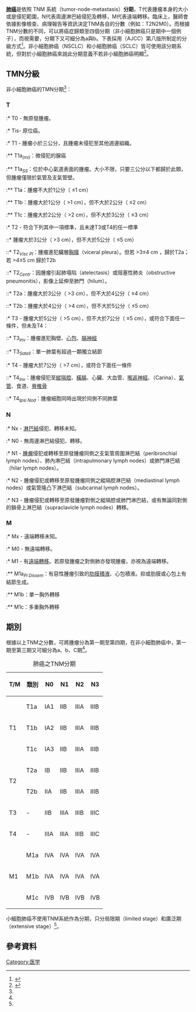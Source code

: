 '''[[肺癌|肺癌]]'''是依照 TNM 系統（tumor-node-metastasis）'''分期'''，T代表腫瘤本身的大小或是侵犯範圍，N代表周邊淋巴結侵犯及轉移，M代表遠端轉移。臨床上，醫師會依據影像檢查、病理報告等資訊決定TNM各自的分數（例如：T2N2M0）。而根據TNM分數的不同，可以將癌症歸類至四個分期（非小細胞肺癌只是期中一個例子），而視需要，分期下又可細分為a與b。下表採用{{Le|美國癌症協會|American Joint Committee on Cancer}}（AJCC）第八版所制定的分級方式<ref name=":0">{{Cite journal|title=The Eighth Edition Lung Cancer Stage Classification|url=http://journal.chestnet.org/article/S0012-3692(16)60780-8/fulltext|last=Detterbeck|first=Frank C.|last2=Boffa|first2=Daniel J.|date=2017-01-01|journal=Chest|issue=1|doi=10.1016/j.chest.2016.10.010|volume=151|pages=193–203|language=en|issn=0012-3692|last3=Kim|first3=Anthony W.|last4=Tanoue|first4=Lynn T.}}</ref>。非小細胞肺癌（NSCLC）和小細胞肺癌（SCLC）皆可使用該分期系統，但對於小細胞肺癌來說此分期意義不若非小細胞肺癌明顯<ref>{{Cite web|url=https://www.cancer.org/cancer/small-cell-lung-cancer/detection-diagnosis-staging/staging.html|title=Small Cell Lung Cancer Stages|accessdate=2018-04-14|author=|date=2017-12-18|work=www.cancer.org|publisher=The American Cancer Society medical and editorial content team|language=en}}</ref>。

== TMN分級 ==
非小細胞肺癌的TMN分期<ref name=":0" />：
=== T ===
:* T0 - 無原發腫瘤。
:* Tis- 原位癌。
:* T1 - 腫瘤小於三公分，且腫瘤未侵犯至其他週邊組織。
:** T1a''<sub>(mi)</sub>''：微侵犯的腺癌
:** T1a''<sub>SS</sub>''：位於中心氣道表面的腫瘤。大小不限，只要三公分以下都歸於此類，但腫瘤僅限於氣管及支氣管壁。
:** T1a：腫瘤不大於1公分（ ≤1 cm）
:** T1b：腫瘤大於1公分（ >1 cm），但不大於2公分（ ≤2 cm）
:** T1c：腫瘤大於2公分（ >2 cm），但不大於3公分（ ≤3 cm）
:* T2 - 符合下列其中一項標準，且未達T3或T4的任一標準
::* 腫瘤大於3公分（ >3 cm），但不大於5公分（ ≤5 cm）
::* T2''<sub>Visc Pl</sub>''：腫瘤進犯臟層[[胸膜|胸膜]]（viceral pleura）。但若 >3≤4 cm ，歸於T2a；若 >4≤5 cm 歸於T2b
::* T2''<sub>Centr</sub>''：因腫瘤引起肺塌陷（atelectasis）或阻塞性肺炎（obstructive pneumonitis），影像上延伸至肺門（hilum）。
::* T2a：腫瘤大於3公分（ >3 cm），但不大於4公分（ ≤4 cm）
::* T2b：腫瘤大於4公分（ >4 cm），但不大於5公分（ ≤5 cm）
:* T3 - 腫瘤大於5公分（ >5 cm），但不大於7公分（ ≤5 cm），或符合下面任一條件，但未及T4：
::* T3''<sub>Inv</sub>''：腫瘤進犯胸壁、[[心包|心包]]、[[膈神經|膈神經]]
::* T3''<sub>Satell</sub>''：單一肺葉有超過一顆獨立結節
:* T4 -  腫瘤大於7公分（ >7 cm），或符合下面任一條件
::* T4''<sub>Inv</sub>''：腫瘤侵犯至[[/|縱隔腔]]、[[橫膈|橫膈]]、心臟、大血管、[[喉返神經|喉返神經]]、{{Le|氣管隆凸|Carina of trachea}}（Carina）、[[氣管|氣管]]、食道、[[脊髓損傷|脊椎骨]]
::* T4''<sub>Ipsi Nod</sub>''：腫瘤細胞同時出現於同側不同肺葉

=== N ===
:* Nx - [[淋巴結|淋巴結]]侵犯、轉移未知。
:* N0 - 無周邊淋巴結侵犯、轉移。
:* N1 - [[腫瘤|腫瘤]]侵犯或轉移至原發腫瘤同側之支氣管周圍淋巴結（peribronchial lymph nodes）、肺內淋巴結（intrapulmonary lymph nodes）或肺門淋巴結（hilar lymph nodes）。
:* N2 - 腫瘤侵犯或轉移至原發腫瘤同側之縱隔腔淋巴結（mediastinal lymph nodes）或氣管隆凸下淋巴結（subcarinal lymph nodes）。
:* N3 - 腫瘤侵犯或轉移至原發腫瘤對側之縱隔腔或肺門淋巴結，或有無論同對側的鎖骨上淋巴結（supraclavicle lymph nodes）轉移。

=== M ===
:* Mx - 遠端轉移未知。
:* M0 - 無遠端轉移。
:* M1 - 有[[遠端轉移|遠端轉移]]。若原發腫瘤之對側肺亦發現腫瘤，亦視為遠端轉移。
:** M1a''<sub>Pl Dissem</sub>''：有惡性腫瘤引致的[[肋膜積液|肋膜積液]]、心包積液。抑或肋膜或心包上有結節生成。
:** M1b：單一胸外轉移
:** M1c：多重胸外轉移

== 期別 ==
根據以上TNM之分數，可將腫瘤分為第一期至第四期，在非小細胞肺癌中，第一期至第三期又可細分為a、b、C期<ref name=":0" />。
{| class="wikitable"
|+肺癌之TNM分期
!T/M
!類別
!N0
!N1
!N2
!N3
|-
| rowspan="3" |T1
|T1a
|IA1
|IIB
|IIIA
|IIIB
|-
|T1b
|IA2
|IIB
|IIIA
|IIIB
|-
|T1c
|IA3
|IIB
|IIIA
|IIIB
|-
| rowspan="2" |T2
|T2a
|IB
|IIB
|IIIA
|IIIB
|-
|T2b
|IIA
|IIB
|IIIA
|IIIB
|-
|T3
| -
|IIB
|IIIA
|IIIB
|IIIC
|-
|T4
| -
|IIIA
|IIIA
|IIIB
|IIIC
|-
| rowspan="3" |M1
|M1a
|IVA
|IVA
|IVA
|IVA
|-
|M1b
|IVA
|IVA
|IVA
|IVA
|-
|M1c
|IVB
|IVB
|IVB
|IVB
|}
小細胞肺癌不使用TNM系統作為分期，只分局限期（limited stage）和廣泛期（extensive stage）<ref name=":0" />。

== 參考資料 ==
{{reflist}}
[[Category:医学|Category:医学]]